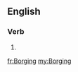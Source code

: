 ==English==

===Verb===
{{head|en}}

# {{present participle of|Borg}}

[[fr:Borging]]
[[my:Borging]]
